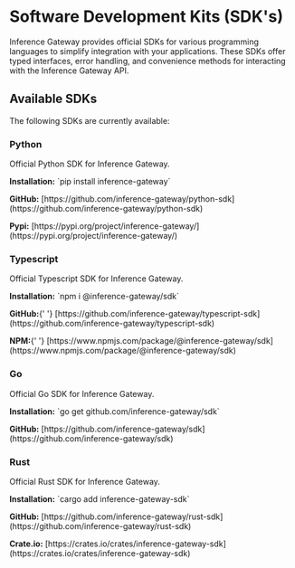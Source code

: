# Software Development Kits (SDK's)

Inference Gateway provides official SDKs for various programming languages to simplify integration with your applications. These SDKs offer typed interfaces, error handling, and convenience methods for interacting with the Inference Gateway API.

## Available SDKs

The following SDKs are currently available:

<div className="grid grid-cols-1 md:grid-cols-2 gap-4 mb-8">
  <div className="border p-4 rounded-md">
    <h3>Python</h3>
    Official Python SDK for Inference Gateway.
    <p>
        <strong>Installation:</strong> `pip install inference-gateway`
    </p>
    <p>
        <strong>GitHub:</strong> [https://github.com/inference-gateway/python-sdk](https://github.com/inference-gateway/python-sdk)
    </p>
    <p>
        <strong>Pypi:</strong> [https://pypi.org/project/inference-gateway/](https://pypi.org/project/inference-gateway/)
    </p>
  </div>

<div className="border p-4 rounded-md">
  <h3>Typescript</h3>
  Official Typescript SDK for Inference Gateway.
  <p>
    <strong>Installation:</strong> `npm i @inference-gateway/sdk`
  </p>
  <p>
    <strong>GitHub:</strong>{' '}
    [https://github.com/inference-gateway/typescript-sdk](https://github.com/inference-gateway/typescript-sdk)
  </p>
  <p>
    <strong>NPM:</strong>{' '}
    [https://www.npmjs.com/package/@inference-gateway/sdk](https://www.npmjs.com/package/@inference-gateway/sdk)
  </p>
</div>

  <div className="border p-4 rounded-md">
    <h3>Go</h3>
    Official Go SDK for Inference Gateway.
    <p>
        <strong>Installation:</strong> `go get github.com/inference-gateway/sdk`
    </p>
    <p>
        <strong>GitHub:</strong> [https://github.com/inference-gateway/sdk](https://github.com/inference-gateway/sdk)
    </p>
  </div>
  
  <div className="border p-4 rounded-md">
    <h3>Rust</h3>
    Official Rust SDK for Inference Gateway.
    <p>
        <strong>Installation:</strong> `cargo add inference-gateway-sdk`
    </p>
    <p>
        <strong>GitHub:</strong> [https://github.com/inference-gateway/rust-sdk](https://github.com/inference-gateway/rust-sdk)
    </p>
    <p>
        <strong>Crate.io:</strong> [https://crates.io/crates/inference-gateway-sdk](https://crates.io/crates/inference-gateway-sdk)
    </p>
  </div>
</div>

